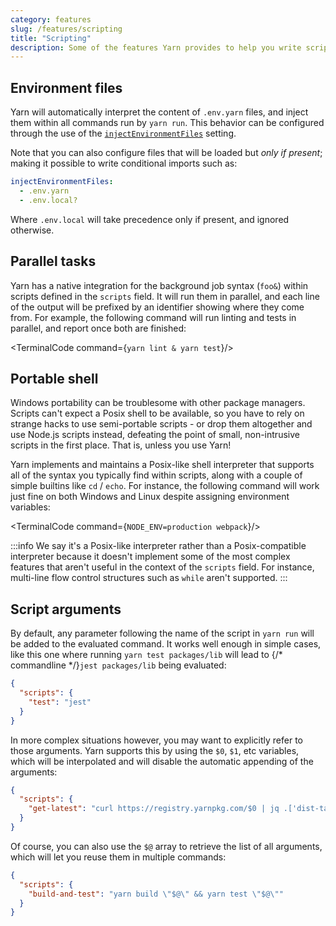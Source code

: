 ```yaml
---
category: features
slug: /features/scripting
title: "Scripting"
description: Some of the features Yarn provides to help you write scripts.
---
```



## Environment files

Yarn will automatically interpret the content of `.env.yarn` files, and inject them within all commands run by `yarn run`. This behavior can be configured through the use of the [`injectEnvironmentFiles`](/configuration/yarnrc#injectEnvironmentFiles) setting.

Note that you can also configure files that will be loaded but *only if present*; making it possible to write conditional imports such as:

```yaml
injectEnvironmentFiles:
  - .env.yarn
  - .env.local?
```

Where `.env.local` will take precedence only if present, and ignored otherwise.

## Parallel tasks

Yarn has a native integration for the background job syntax (`foo&`) within scripts defined in the `scripts` field. It will run them in parallel, and each line of the output will be prefixed by an identifier showing where they come from. For example, the following command will run linting and tests in parallel, and report once both are finished:

<TerminalCode command={`yarn lint & yarn test`}/>

## Portable shell

Windows portability can be troublesome with other package managers. Scripts can't expect a Posix shell to be available, so you have to rely on strange hacks to use semi-portable scripts - or drop them altogether and use Node.js scripts instead, defeating the point of small, non-intrusive scripts in the first place. That is, unless you use Yarn!

Yarn implements and maintains a Posix-like shell interpreter that supports all of the syntax you typically find within scripts, along with a couple of simple builtins like `cd` / `echo`. For instance, the following command will work just fine on both Windows and Linux despite assigning environment variables:

<TerminalCode command={`NODE_ENV=production webpack`}/>

:::info
We say it's a Posix-like interpreter rather than a Posix-compatible interpreter because it doesn't implement some of the most complex features that aren't useful in the context of the `scripts` field. For instance, multi-line flow control structures such as `while` aren't supported.
:::

## Script arguments

By default, any parameter following the name of the script in `yarn run` will be added to the evaluated command. It works well enough in simple cases, like this one where running `yarn test packages/lib` will lead to {/* commandline */}`jest packages/lib` being evaluated:

```json
{
  "scripts": {
    "test": "jest"
  }
}
```

In more complex situations however, you may want to explicitly refer to those arguments. Yarn supports this by using the `$0`, `$1`, etc variables, which will be interpolated and will disable the automatic appending of the arguments:

```json
{
  "scripts": {
    "get-latest": "curl https://registry.yarnpkg.com/$0 | jq .['dist-tags'].latest"
  }
}
```

Of course, you can also use the `$@` array to retrieve the list of all arguments, which will let you reuse them in multiple commands:

```json
{
  "scripts": {
    "build-and-test": "yarn build \"$@\" && yarn test \"$@\""
  }
}
```
